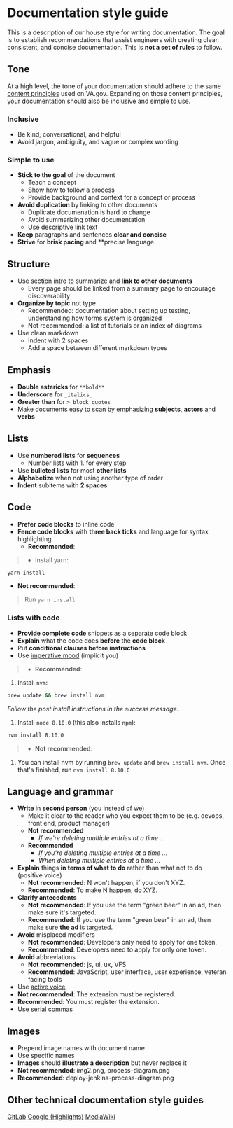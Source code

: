# Documentation style guide

This is a description of our house style for writing documentation. The goal is to establish recommendations that assist engineers with creating clear, consistent, and concise documentation. This is **not a set of rules** to follow.

## Tone

At a high level, the tone of your documentation should adhere to the same [content principles](https://design.va.gov/content-style-guide/content-principles) used on VA.gov. Expanding on those content principles, your documentation should also be inclusive and simple to use.

### Inclusive

- Be kind, conversational, and helpful
- Avoid jargon, ambiguity, and vague or complex wording

### Simple to use

- **Stick to the goal** of the document
  - Teach a concept
  - Show how to follow a process
  - Provide background and context for a concept or process
- **Avoid duplication** by linking to other documents
  - Duplicate documenation is hard to change
  - Avoid summarizing other documentation
  - Use descriptive link text
- **Keep** paragraphs and sentences **clear and concise**
- **Strive** for **brisk pacing** and **precise language

## Structure

- Use section intro to summarize and **link to other documents**
  - Every page should be linked from a summary page to encourage discoverability
- **Organize by topic** not type
  - Recommended: documentation about setting up testing, understanding how forms system is organized
  - Not recommended: a list of tutorials or an index of diagrams
- Use clean markdown
  - Indent with 2 spaces
  - Add a space between different markdown types

## Emphasis

- **Double astericks** for `**bold**`
- **Underscore** for `_italics_`
- **Greater than** for `> block quotes`
- Make documents easy to scan by emphasizing **subjects**, **actors** and **verbs**

## Lists

- Use **numbered lists** for **sequences**
  - Number lists with 1. for every step
- Use **bulleted lists** for most **other lists**
- **Alphabetize** when not using another type of order
- **Indent** subitems with **2 spaces**

## Code

- **Prefer code blocks** to inline code
- **Fence code blocks** with **three back ticks** and language for syntax highlighting
  - **Recommended**:

>- Install yarn:
```bash
yarn install
```

  - **Not recommended**:
>Run `yarn install`

### Lists with code

- **Provide complete code** snippets as a separate code block
- **Explain** what the code does **before** the **code block**
- Put **conditional clauses before instructions**
- Use [imperative mood](https://en.wikipedia.org/wiki/Imperative_mood) (implicit you)

>- **Recommended**:

1. Install `nvm`:

```bash
brew update && brew install nvm
```

_Follow the post install instructions in the success message._

1. Install `node 8.10.0` (this also installs `npm`):

````bash
nvm install 8.10.0
````

>- **Not recommended**:

1. You can install nvm by running `brew update` and `brew install nvm`. Once that's finished, run `nvm install 8.10.0`

## Language and grammar

- **Write** in **second person** (you instead of we)
  - Make it clear to the reader who you expect them to be (e.g. devops, front end, product manager)
  - **Not recommended**
    - _If we're deleting multiple entries at a time ..._
  - **Recommended**
    - _If you're deleting multiple entries at a time ..._
    - _When deleting multiple entries at a time ..._
- **Explain** things **in terms of what to do** rather than what not to do (positive voice)
  - **Not recommended**: N won't happen, if you don't XYZ.
   - **Recommended**: To make N happen, do XYZ.
- **Clarify antecedents**
  - **Not recommended**: If you use the term "green beer" in an ad, then make sure it's targeted.
  - **Recommended**: If you use the term "green beer" in an ad, then make sure **the ad** is targeted.
- **Avoid** misplaced modifiers
  - **Not recommended**: Developers only need to apply for one token.
  - **Recommended**: Developers need to apply for only one token.
- **Avoid** abbreviations
  - **Not recommended**: js, ui, ux, VFS
  - **Recommended**: JavaScript, user interface, user experience, veteran facing tools
- Use [active voice](https://en.wikipedia.org/wiki/Active_voice)
 - **Not recommended**: The extension must be registered.
 - **Recommended**: You must register the extension.
- Use [serial commas](https://en.wikipedia.org/wiki/Serial_comma#Creating_ambiguity)

## Images

- Prepend image names with document name
- Use specific names
- **Images** should **illustrate a description** but never replace it
- **Not recommended**: img2.png, process-diagram.png
- **Recommended**: deploy-jenkins-process-diagram.png

## Other technical documentation style guides
[GitLab](https://docs.gitlab.com/ee/development/documentation/styleguide.html)
[Google (Highlights)](https://developers.google.com/style/highlights)
[MediaWiki](https://www.mediawiki.org/wiki/Documentation/Style_guide)